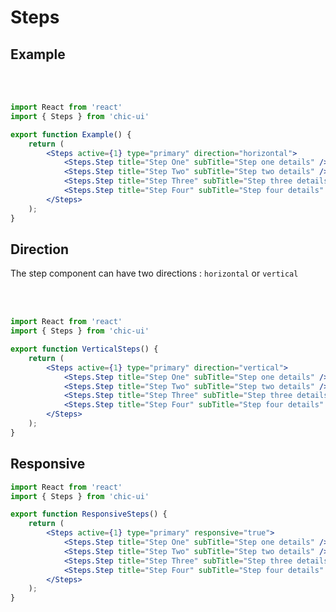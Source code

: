 # Steps

## Example


<Example />

<br />
<br />

```jsx
import React from 'react'
import { Steps } from 'chic-ui'

export function Example() {
    return (
        <Steps active={1} type="primary" direction="horizontal">
            <Steps.Step title="Step One" subTitle="Step one details" />
            <Steps.Step title="Step Two" subTitle="Step two details" />
            <Steps.Step title="Step Three" subTitle="Step three details" />
            <Steps.Step title="Step Four" subTitle="Step four details" />
        </Steps>
    );
}
```
## Direction
The step component can have two directions : `horizontal` or `vertical`

<VerticalSteps />

<br />
<br />

```jsx
import React from 'react'
import { Steps } from 'chic-ui'

export function VerticalSteps() {
    return (
        <Steps active={1} type="primary" direction="vertical">
            <Steps.Step title="Step One" subTitle="Step one details" />
            <Steps.Step title="Step Two" subTitle="Step two details" />
            <Steps.Step title="Step Three" subTitle="Step three details" />
            <Steps.Step title="Step Four" subTitle="Step four details" />
        </Steps>
    );
}
```

## Responsive 
```jsx
import React from 'react'
import { Steps } from 'chic-ui'

export function ResponsiveSteps() {
    return (
        <Steps active={1} type="primary" responsive="true">
            <Steps.Step title="Step One" subTitle="Step one details" />
            <Steps.Step title="Step Two" subTitle="Step two details" />
            <Steps.Step title="Step Three" subTitle="Step three details" />
            <Steps.Step title="Step Four" subTitle="Step four details" />
        </Steps>
    );
}
```